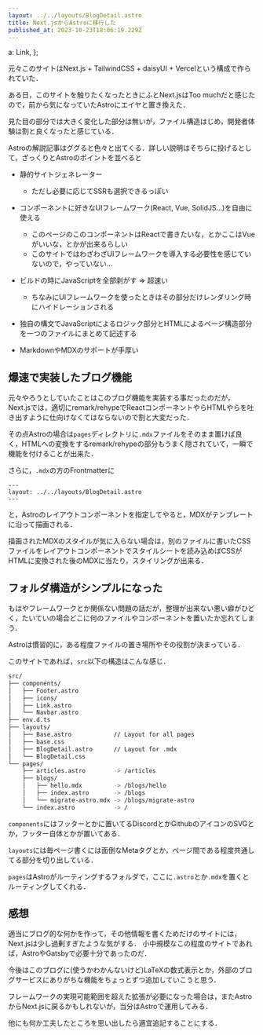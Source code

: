 ```yaml
---
layout: ../../layouts/BlogDetail.astro
title: Next.jsからAstroに移行した
published_at: 2023-10-23T18:06:19.229Z
---
```

  a: Link,
};

元々このサイトはNext.js + TailwindCSS + daisyUI + Vercelという構成で作られていた．

ある日，このサイトを触りたくなったときにふとNext.jsはToo muchだと感じたので，前から気になっていたAstroにエイヤと置き換えた．

[](https://github.com/Allianaab2m/ab2m.link/pull/7 'card')

見た目の部分では大きく変化した部分は無いが，ファイル構造はじめ，開発者体験は割と良くなったと感じている．

Astroの解説記事はググると色々と出てくる．詳しい説明はそちらに投げるとして，ざっくりとAstroのポイントを並べると

- 静的サイトジェネレーター
    - ただし必要に応じてSSRも選択できるっぽい

- コンポーネントに好きなUIフレームワーク(React, Vue, SolidJS...)を自由に使える
    - このページのこのコンポーネントはReactで書きたいな，とかここはVueがいいな，とかが出来るらしい
    - このサイトではわざわざUIフレームワークを導入する必要性を感じていないので，やっていない...

- ビルドの時にJavaScriptを全部剥がす => 超速い
    - ちなみにUIフレームワークを使ったときはその部分だけレンダリング時にハイドレーションされる

- 独自の構文でJavaScriptによるロジック部分とHTMLによるページ構造部分を一つのファイルにまとめて記述する

- MarkdownやMDXのサポートが手厚い

## 爆速で実装したブログ機能

元々やろうとしていたことはこのブログ機能を実装する事だったのだが，Next.jsでは，適切にremark/rehypeでReactコンポーネントやらHTMLやらを吐き出すように仕向けなくてはならないので割と大変だった．

その点Astroの場合は`pages`ディレクトリに`.mdx`ファイルをそのまま置けば良く，HTMLへの変換をするremark/rehypeの部分もうまく隠されていて，一瞬で機能を付けることが出来た．


さらに，`.mdx`の方のFrontmatterに

```mdx
---
layout: ../../layouts/BlogDetail.astro
---
```

と，Astroのレイアウトコンポーネントを指定してやると，MDXがテンプレートに沿って描画される．

描画されたMDXのスタイルが気に入らない場合は，別のファイルに書いたCSSファイルをレイアウトコンポーネントでスタイルシートを読み込めばCSSがHTMLに変換された後のMDXに当たり，スタイリングが出来る．

## フォルダ構造がシンプルになった

もはやフレームワークとか関係ない問題の話だが，整理が出来ない悪い癖がひどく，たいていの場合どこに何のファイルやコンポーネントを置いたか忘れてしまう．

Astroは慣習的に，ある程度ファイルの置き場所やその役割が決まっている．

このサイトであれば，`src`以下の構造はこんな感じ．

```sh
src/
├── components/
│   ├── Footer.astro
│   ├── icons/
│   ├── Link.astro
│   └── Navbar.astro
├── env.d.ts
├── layouts/
│   ├── Base.astro            // Layout for all pages
│   ├── base.css
│   ├── BlogDetail.astro      // Layout for .mdx
│   └── BlogDetail.css
└── pages/
    ├── articles.astro        -> /articles
    ├── blogs/
    │   ├── hello.mdx         -> /blogs/hello
    │   ├── index.astro       -> /blogs
    │   └── migrate-astro.mdx -> /blogs/migrate-astro
    └── index.astro           -> /
```

`components`にはフッターとかに置いてるDiscordとかGithubのアイコンのSVGとか，フッター自体とかが置いてある．

`layouts`には毎ページ書くには面倒なMetaタグとか，ページ間である程度共通してる部分を切り出している．

`pages`はAstroがルーティングするフォルダで，ここに`.astro`とか`.mdx`を置くとルーティングしてくれる．

## 感想

適当にブログ的な何かを作って，その他情報を書くためだけのサイトには，Next.jsは少し過剰すぎたような気がする．
小中規模なこの程度のサイトであれば，AstroやGatsbyで必要十分であったのだ．

今後はこのブログに(使うかわかんないけど)LaTeXの数式表示とか，外部のブログサービスにありがちな機能をちょっとずつ追加していこうと思う．

フレームワークの実現可能範囲を超えた拡張が必要になった場合は，またAstroからNext.jsに戻るかもしれないが，当分はAstroで運用してみる．

他にも何か工夫したところを思い出したら適宜追記することにする．